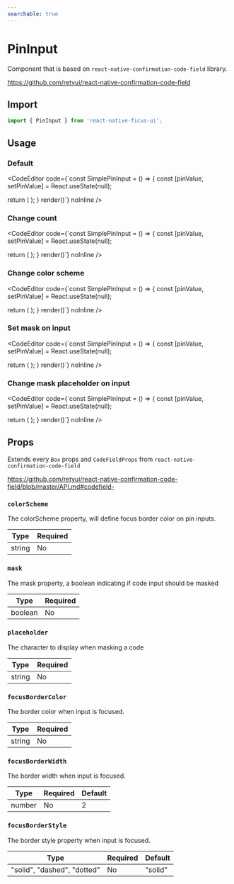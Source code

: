 ```yaml
---
searchable: true
---
```



# PinInput

Component that is based on `react-native-confirmation-code-field` library.

https://github.com/retyui/react-native-confirmation-code-field

## Import

```js
import { PinInput } from 'react-native-ficus-ui';
```

## Usage

### Default

<CodeEditor code={`const SimplePinInput = () => {
  const [pinValue, setPinValue] = React.useState(null);

  return (
    <PinInput
      value={pinValue}
      onChangeText={setPinValue}
      keyboardType="number-pad"
      w={250}
    />
  );
}
render(<SimplePinInput />)`} noInline />

### Change count

<CodeEditor code={`const SimplePinInput = () => {
  const [pinValue, setPinValue] = React.useState(null);

  return (
    <PinInput
      value={pinValue}
      onChangeText={setPinValue}
      keyboardType="number-pad"
      cellCount={6}
      w={380}
    />
  );
}
render(<SimplePinInput />)`} noInline />

### Change color scheme

<CodeEditor code={`const SimplePinInput = () => {
  const [pinValue, setPinValue] = React.useState(null);

  return (
    <PinInput
      value={pinValue}
      onChangeText={setPinValue}
      keyboardType="number-pad"
      colorScheme="orange"
      w={250}
    />
  );
}
render(<SimplePinInput />)`} noInline />

### Set mask on input

<CodeEditor code={`const SimplePinInput = () => {
  const [pinValue, setPinValue] = React.useState(null);

  return (
    <PinInput
      value={pinValue}
      onChangeText={setPinValue}
      keyboardType="number-pad"
      mask
      w={250}
    />
  );
}
render(<SimplePinInput />)`} noInline />

### Change mask placeholder on input

<CodeEditor code={`const SimplePinInput = () => {
  const [pinValue, setPinValue] = React.useState(null);

  return (
    <PinInput
      value={pinValue}
      onChangeText={setPinValue}
      keyboardType="number-pad"
      colorScheme="green"
      mask
      placeholder="🌿"
      w={250}
    />
  );
}
render(<SimplePinInput />)`} noInline />

## Props

Extends every `Box` props and `CodeFieldProps` from `react-native-confirmation-code-field`

https://github.com/retyui/react-native-confirmation-code-field/blob/master/API.md#codefield-

### `colorScheme`

The colorScheme property, will define focus border color on pin inputs.

| Type   | Required |
| ------ | -------- |
| string | No      |

### `mask`

The mask property, a boolean indicating if code input should be masked

| Type   | Required |
| ------ | -------- |
| boolean | No      |

### `placeholder`

The character to display when masking a code

| Type   | Required |
| ------ | -------- |
| string | No       |

### `focusBorderColor`

The border color when input is focused.

| Type   | Required |
| ------ | -------- |
| string | No       |

### `focusBorderWidth`

The border width when input is focused.

| Type   | Required | Default |
| ------ | -------- | ------- |
| number | No       | 2       |

### `focusBorderStyle`

The border style property when input is focused.

| Type                        | Required | Default |
| --------------------------- | -------- | ------- |
| "solid", "dashed", "dotted" | No       | "solid" |
